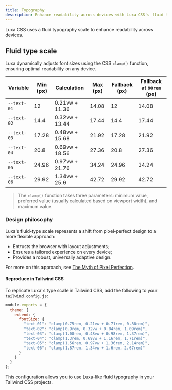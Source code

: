 ```yaml
---
title: Typography
description: Enhance readability across devices with Luxa CSS's fluid typography scale.
---
```


Luxa CSS uses a fluid typography scale to enhance readability across devices.

## Fluid type scale

Luxa dynamically adjusts font sizes using the CSS `clamp()` function, ensuring optimal readability on any device.

| Variable    | Min (px) | Calculation    | Max (px) | Fallback (px) | Fallback at `80rem` (px) |
| ----------- | -------- | -------------- | -------- | ------------- | ------------------------ |
| `--text-01` | 12       | 0.21vw + 11.36 | 14.08    | 12            | 14.08                    |
| `--text-02` | 14.4     | 0.32vw + 13.44 | 17.44    | 14.4          | 17.44                    |
| `--text-03` | 17.28    | 0.48vw + 15.68 | 21.92    | 17.28         | 21.92                    |
| `--text-04` | 20.8     | 0.69vw + 18.56 | 27.36    | 20.8          | 27.36                    |
| `--text-05` | 24.96    | 0.97vw + 21.76 | 34.24    | 24.96         | 34.24                    |
| `--text-06` | 29.92    | 1.34vw + 25.6  | 42.72    | 29.92         | 42.72                    |

> The `clamp()` function takes three parameters: minimum value, preferred value (usually calculated based on viewport width), and maximum value.

### Design philosophy

Luxa's fluid-type scale represents a shift from pixel-perfect design to a more flexible approach:

- Entrusts the browser with layout adjustments;
- Ensures a tailored experience on every device;
- Provides a robust, universally adaptive design.

For more on this approach, see [The Myth of Pixel Perfection](https://www.kelliekowalski.com/articles/the-myth-of-pixel-perfection/?ref=luxacss.com).

#### Reproduce in Tailwind CSS

To replicate Luxa's type scale in Tailwind CSS, add the following to your `tailwind.config.js`:

```js
module.exports = {
  theme: {
    extend: {
      fontSize: {
        "text-01": "clamp(0.75rem, 0.21vw + 0.71rem, 0.88rem)",
        "text-02": "clamp(0.9rem, 0.32vw + 0.84rem, 1.09rem)",
        "text-03": "clamp(1.08rem, 0.48vw + 0.98rem, 1.37rem)",
        "text-04": "clamp(1.3rem, 0.69vw + 1.16rem, 1.71rem)",
        "text-05": "clamp(1.56rem, 0.97vw + 1.36rem, 2.14rem)",
        "text-06": "clamp(1.87rem, 1.34vw + 1.6rem, 2.67rem)"
      }
    }
  }
};
```

This configuration allows you to use Luxa-like fluid typography in your Tailwind CSS projects.
